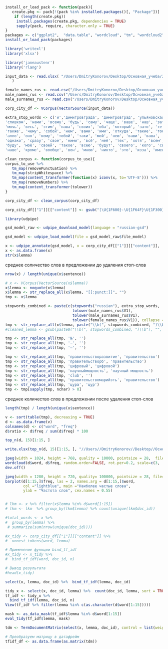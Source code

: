 ```r
install_or_load_pack <- function(pack){
   create.pkg <- pack[!(pack %in% installed.packages()[, "Package"])]
    if (length(create.pkg))
     install.packages(create.pkg, dependencies = TRUE)
     sapply(pack, require, character.only = TRUE)
}
packages <- c("ggplot2",  "data.table", "wordcloud", "tm", "wordcloud2", "tidytext", "devtools", "dplyr", 'tidyverse', 'readxl', 'udpipe', 'writexl', 'xlsx', 'rlang')
install_or_load_pack(packages)
```

```r
library('writexl')
library('xlsx')

library('janeaustenr')
library('rlang')
```

```r
input_data <- read.xlsx( "/Users/DmitryKonorov/Desktop/Основная_учеба/3й_курс/Курсовая_3й_курс/Данные из сообществ VK/Ulyanovskaya_Oblast_2023.xlsx", sheetIndex=1, header = FALSE
   )
```

```r
female_names_rus <- read.csv("/Users/DmitryKonorov/Desktop/Основная_учеба/3й_курс/Курсовая_3й_курс/Course_work_3d_course_First/Data/female_names_rus.txt", header=FALSE)
male_names_rus <- read.csv("/Users/DmitryKonorov/Desktop/Основная_учеба/3й_курс/Курсовая_3й_курс/Course_work_3d_course_First/Data/male_names_rus.txt", header=FALSE)
male_surnames_rus <- read.csv("/Users/DmitryKonorov/Desktop/Основная_учеба/3й_курс/Курсовая_3й_курс/Course_work_3d_course_First/Data/male_surnames_rus.txt", header=FALSE)
```

```r
corp_city_df <- VCorpus(VectorSource(input_data))
```

```r
extra_stop_words <- c('и','димитровграда', 'димитровград', 'ульяновскаяобласть', 'ульяновск', 'ульяновский', 'саранск', 'саранска', 'мордовие', 'рм', 'рма', 'мордовия', 'мордовский', 'заец', 'idюрий', 'главамарийэл', 'марий', 'эл', 'марийэл', 'эть', 'васил', 'чурин', 'кировский', 'кировскаяобласть', 'вятский', 'мельниченко', 'месяц', 'оренбургнуть', 'объясняемрф', 'провести', 'инвестор', 'вести', 'реализация', 'башкортостанный', 'радий', 'подписать', 'проект', 'пермский', 'пермскийкрай', 'край', 'прикамья', 'краевой', 'задача', 'важно', 'оренбуржец', 'оренбург', 'новость', 'подчеркнуть', 'оренбуржье', 'оренбургский', 'оренбургскаяобласть', 'поддержка', 'часть', 'км', 'валерийрадаеть', 'олегнуть', 'должен', 'около', 'рассказать', 'глава', 'губернатор', 'развитие', 'январь', 'февраль', 'март', 'апрель', 'май', 'июнь', 'июль', 'август', 'сентябрь', 'октябрь', 'ноябрь', 'декабрь', 'город', 'ecom', 'казань', 'подробность', 'подробный', 'радия', 'процент', 'уф', 'часть', 'вопрос', 'делать', 'сделать', 'благодаря', 'участие', 'пройти', 'идти', 'создать', 'создавать', 'дать',  'рамка', 'место', 'первый', 'получить', 'удмуртия', 'радай', 'юлие', 'пензенский', 'пенза', 'пензенскаяобласть', 'новый', 'лучший', 'самый', 'работа', 'рабочий', 'работать', 'региональный', 'нижегородскаяобладать', 'clubнижегородский', 'нижегородскаяобласть', 'нижегородский', 'нижний', 'новгород', 'чувашия', 'чувашие', 'обть', "бaшҡортостать", "бaшҡортостан", 'командахабиров', 'рб', 'миллиард', 'башкирия', 'башкортостан', 'башкортостана', 'мый', 'аный', 'мухаметшина', 'мухаметшин', 'реть', 'рф', 'день', 'отметить', 'число', 'миллион', 'ход', 'президент','страна', 'тысяча', 'рубль', 'доллар', 'район', 'итог', 'татарстан', 'татарстать', 'российский', 'ма', 'область', 'республика', 'саратовский', 'татарстан', 'татарстана', 'самарский','экономический', 'экономика', 'регион', 'год', "миннихан", "рт", "россия", "рустам", "руст", 'россия', 'конкурентоспособность', 'инновация', 'инвестиция', 'инвестиционный', 'рустамминнихан', 'дмитрий', 'азаров', 'саратовскаяобласть', 'саратовская', 'самарскаяобласть', 'азар', 'стать', 'rn«', 'твой', 'сих', 'ком', 'свой',
'слишком', 'нами', 'всему', 'будь', 'саму', 'чаще', 'ваше', 'наш', 'затем', 'еще', 'наши', 'ту', 'каждый',
'мочь', 'весь', 'этим', 'наша', 'своих', 'оба', 'который', 'зато', 'те', 'вся', 'ваш', 'такая', 'теми', 'ею', 'нередко',
'также', 'чему', 'собой', 'нем', 'вами', 'ими', 'откуда', 'такие', 'тому', 'та', 'очень', 'нему',
'алло', 'оно', 'кому', 'тобой', 'таки', 'мой', 'нею', 'ваши', 'ваша', 'кем', 'мои',
'однако', 'сразу', 'свое', 'ними', 'всё', 'неё', 'тех', 'хотя', 'всем', 'тобою', 'тебе', 'одной', 'другие',
'буду', 'моё', 'своей', 'такое', 'всею', 'будут', 'своего', 'кого', 'свои', 'мог', 'нам', 'особенно', 'её',
'наше', 'кроме', 'вообще', 'вон', 'мною', 'никто', 'это', 'изза', 'именно', 'поэтому', 'будьт', 'являться', 'чувашский', 'тыса', 'смочь', 'ваший', 'гльба', 'ать', 'уть', 'ивать', 'ольги', 'пенз', 'ер', 'иметь', 'олегнуть', 'сг', 'например', 'сообщить', 'сообщать', 'среди', 'нть', 'пер', 'зспермь', 'края', 'ради', 'назвать', 'важный')
```

```r
clean_corpus <- function(corpus_to_use){
corpus_to_use %>%
   tm_map(removePunctuation) %>%
   tm_map(stripWhitespace) %>%
   tm_map(content_transformer(function(x) iconv(x, to='UTF-8'))) %>%
   tm_map(removeNumbers) %>%
   tm_map(content_transformer(tolower)) 
}
```

```r
corp_city_df <- clean_corpus(corp_city_df)
```

```r
corp_city_df[["1"]][["content"]] <- gsub("[\U{1F600}-\U{1F64F}\U{1F300}-\U{1F5FF}\U{1F680}-\U{1F6FF}\U{1F1E0}-\U{1F1FF}\U{2500}-\U{2BEF}\U{2702}-\U{27B0}\U{24C2}-\U{1F251}\U{1f926}-\U{1f937}\U{10000}-\U{10ffff}\u{2640}-\u{2642}\u{2600}-\u{2B55}\u{200d}\u{23cf}\u{23e9}\u{231a}\u{fe0f}\u{3030}]", "", corp_city_df[["1"]][["content"]], perl = TRUE)
```

```r
library(udpipe)
```

```r
gsd_model_raw <- udpipe_download_model(language = "russian-gsd")
```

```r
gsd_model <- udpipe_load_model(file = gsd_model_raw$file_model)
```

```r
x <- udpipe_annotate(gsd_model, x = corp_city_df[["1"]][["content"]],  parser = "none")
x <- as.data.frame(x)
str(x$lemma)
```

среднее соличество слов в предложении до удаления стоп-слов

```r
nrow(x) / length(unique(x$sentence))
```

```r
# x <- VCorpus(VectorSource(x$lemma))
x$lemma <- noquote(x$lemma)
x$lemma <- str_replace_all(x$lemma, "[[:punct:]]", "")
tmp <- x$lemma
```

```r
stopwords_combined <- paste(c(stopwords("russian"), extra_stop_words, 
                              tolower(male_names_rus$V1), 
                              tolower(male_surnames_rus$V1), 
                              tolower(female_names_rus$V1)), collapse = "|")
tmp <- str_replace_all(x$lemma, paste("\\b(", stopwords_combined, ")\\b"), "")
#cleaned_lemma <- gsub(paste0("\\b(", stopwords_combined, ")\\b"), "", x$lemma)
```

```r
tmp <- str_replace_all(tmp, '№', '')
tmp <- str_replace_all(tmp, '−', '')
tmp <- str_replace_all(tmp, '—', '')
```

```r
tmp <- str_replace_all(tmp, 'правительстворазвитие', 'правительство')
tmp <- str_replace_all(tmp, 'правительстворб', 'правительство')
tmp <- str_replace_all(tmp, 'цифровый', 'цифровой')
tmp <- str_replace_all(tmp, 'научныймощность', 'научный мощность')
tmp <- str_replace_all(tmp, 'club', '')
tmp <- str_replace_all(tmp, 'правительствомарийэть', 'правительство')
tmp <- str_replace_all(tmp, 'цура', 'цур')
tmp <- tmp[sapply(tmp, nchar) > 0]
```

среднее количество слов в предложении после удаления стоп-слов

```r
length(tmp) / length(unique(x$sentence))
```

```r
v <- sort(table(tmp), decreasing = TRUE)
d <- as.data.frame(v)
colnames(d) <- c("word", "freq")
d$ratio <- d$freq / sum(d$freq) * 100
```

```r
top_n(d, 15)[1:15, ]
```

```r
write.xlsx(top_n(d, 15)[1:15, ], "//Users//DmitryKonorov//Desktop//Основная_учеба//3й_курс//Курсовая_3й_курс//Результаты//Ulyanovskaya_Oblast.xlsx", sheetName = "Sheet3", append=TRUE)
```

```r
jpeg(width = 1024, height = 768, quality = 10000, pointsize = 28,  file="//Users//DmitryKonorov//Desktop//Основная_учеба//3й_курс//Курсовая_3й_курс//Результаты//Ulyanovskaya_Oblast_2023 Wordcloud.jpeg")
wordcloud(d$word, d$freq, random.order=FALSE, rot.per=0.2, scale=c(3, .5), max.words=190, colors=brewer.pal(8, "Dark2"))
dev.off()
```

```r
jpeg(width = 1280, height = 720, quality= 100000, pointsize = 28, file="//Users//DmitryKonorov//Desktop//Основная_учеба//3й_курс//Курсовая_3й_курс//Результаты//Ulyanovskaya_Oblast_2023 Barplot.jpeg")
barplot(d[1:15,]$freq, las = 2, names.arg = d[1:15,]$word,
        col ="lightblue", main ="Наиболее частые слова",
        ylab = "Частота слов", cex.names = 0.55)
```

```r
```

```r
# lkm <- x %>% filter(x$lemma %in% d$word[1:15]) 
# lkm <- lkm  %>% group_by(lkm$lemma) %>% count(unique(lkm$doc_id))
```

```r
#total_words <- x %>% 
#  group_by(lemma) %>% 
 # summarize(sum(nrow(unique(doc_id))))
```

```r
#x_tidy <- corp_city_df[["1"]][["content"]] %>%
#  unnest_tokens(word, lemma)

# Применение функции bind_tf_idf
#x_tidy <- x_tidy %>%
#  bind_tf_idf(word, doc_id, n)

# Вывод результата
#head(x_tidy)

```

```r
select(x, lemma, doc_id) %>%  bind_tf_idf(lemma, doc_id)

```

```r
tidy_x <- select(x, doc_id, lemma) %>%  count(doc_id, lemma, sort = TRUE) 
tf_idf <- tidy_x %>%
  bind_tf_idf(lemma, doc_id, n) 
View(tf_idf %>% filter(lemma %in% c(as.character(d$word[1:15]))))

```

```r
mask <- as_data_mask(tf_idf$lemma %in% d$word[1:15])
eval_tidy(tf_idf$lemma, mask)
```

```r
tdm <- TermDocumentMatrix(select(x, lemma, doc_id), control = list(weighting = function(x) weightTfIdf(x, normalize = TRUE)))

# Преобразуем матрицу в датафрейм
tfidf_df <- as.data.frame(as.matrix(tdm))
```

